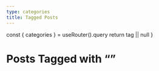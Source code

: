 ```yaml
---
type: categories
title: Tagged Posts
---
```



  const { categories } = useRouter().query
  return tag || null
}

# Posts Tagged with “<categoriesName/>”
